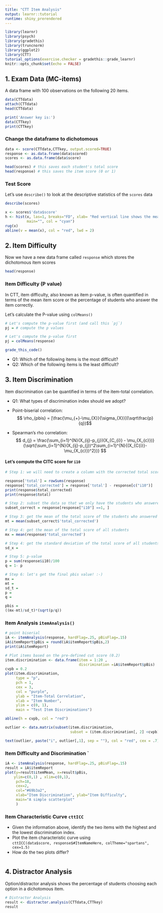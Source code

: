 ```yaml
---
title: "CTT Item Analysis"
output: learnr::tutorial
runtime: shiny_prerendered
---
```


```r
library(learnr)
library(psych)
library(gradethis)
library(truncnorm)
library(ggplot2)
library(CTT)
tutorial_options(exercise.checker = gradethis::grade_learnr)
knitr::opts_chunk$set(echo = FALSE)

```

## 1. Exam Data (MC-items)
A data frame with 100 observations on the following 20 items. 

```r

data(CTTdata)
attach(CTTdata) 
head(CTTdata)

print('Answer key is:')
data(CTTkey)
print(CTTkey) 
```

### Change the dataframe to dichotomous 
```r

data <- score(CTTdata,CTTkey, output.scored=TRUE)
response <- as.data.frame(data$scored)
scores <- as.data.frame(data$score)

head(scores) # this saves each student's total score 
head(response) # this saves the item score (0 or 1)
```

### Test Score 
Let's use `describe()` to look at the descriptive statistics of the `scores` data

```r
describe(scores)

x <- scores$'data$score'
h <- hist(x, las=1, breaks="FD", xlab= "Red vertical line shows the mean.", 
          main="", col = "cyan")
rug(x)
abline(v = mean(x), col = "red", lwd = 2)

```

## 2. Item Difficulty 

Now we have a new data frame called `response` which stores the dichotomous item scores
```r
head(response)
```

### Item Difficulty (P value)

In CTT, item difficulty, also known as item p-value, is often quantified in terms of the mean item score or the percentage of students who answer the item correctly. 

Let's calculate the P-value using `colMeans()`

```r
# Let's compute the p-value first (and call this `pj`)
pj = # compute the p values 

```

```r
# Let's compute the p-value first 
pj = colMeans(response) 
```

```r
grade_this_code()
```

- Q1: Which of the following items is the most difficult?
- Q2: Which of the following items is the least difficult? 

## 3. Item Discrimination 
Item discrimination can be quantified in terms of the item-total correlation. 

- Q1: What types of discrimination index should we adopt? 

- Point-biserial correlation:
$$ \rho_{pbis} = [\frac{\mu_{+}-\mu_{X}}{\sigma_{X}}](\sqrt\frac{p}{q})$$ 
- Spearman’s rho correlation:
$$ d_{j} = \frac{\sum_{i=1}^{N}(X_{ij}-p_{j})(X_{C_{i}} - \mu_{X_{c}})}{\sqrt{\sum_{i=1}^{N}(X_{ij}-p_{j})^2\sum_{i=1}^{N}{(X_{C{i}}-\mu_{X_{c}})^2}}} $$ 


#### Let's compute the CITC score for `i10`

```r
# Step 1: we will need to create a column with the corrected total score stored 

response['total'] = rowSums(response)
response['total_corrected'] = response['total'] - response[c("i10")]
print(response$total_corrected)
print(response$total)

```

```r
# Step 2: subset the data so that we only have the students who answered i10 ==1
subset_correct = response[response["i10"] ==1, ]

```

```r
# Step 3: get the mean of the total score of the students who answered i10 ==1
mt = mean(subset_correct$'total_corrected')
```

```r
# Step 4: get the mean of the total score of all students 
mx = mean(response$'total_corrected')
```

```r
# Step 4: get the standard deviation of the total score of all students 
sd_x = 
``` 

```r
# Step 5: p-value 
p = sum(response$i10)/100
q = 1- p
``` 

```r
# Step 6: let's get the final pbis value! :-) 
mx = 
mt = 
sd_t = 
p =
q = 

pbis = 
((mx-mt)/sd_t)*(sqrt(p/q))
```

### Item Analysis ``itemAnalysis()``

```r
# point biserial 
iA <- itemAnalysis(response, hardFlag=.25, pBisFlag=.15)
iA$itemReport$pBis = round(iA$itemReport$pBis,2)
print(iA$itemReport)

# Plot items based on the pre-defined cut score (0.2)
item.discrimination <- data.frame(item = 1:20 ,
                                  discrimination =iA$itemReport$pBis)
cvpb = 0.2
plot(item.discrimination,
     type = "p",
     pch = 1,
     cex = 3,
     col = "purple",
     ylab = "Item-Total Correlation",
     xlab = "Item Number",
     ylim = c(0, 1),
     main = "Test Item Discriminations")

abline(h = cvpb, col = "red")

outlier <- data.matrix(subset(item.discrimination,
                              subset = (item.discrimination[, 2] <cvpb)))

text(outlier, paste("i", outlier[,1], sep = ""), col = "red", cex = .7)
```

### Item Difficulty and Discrimination `

```r
iA <- itemAnalysis(response, hardFlag=.25, pBisFlag=.15)
result = iA$itemReport 
plot(y=result$itemMean, x=result$pBis, 
    ylim=c(0,1) , xlim=c(0,1), 
     pch=18, 
     cex=2, 
     col="#69b3a2",
     xlab="Item Discrimination", ylab="Item Difficulty",
     main="A simple scatterplot"
     )

```

### Item Characteristic Curve ``cttICC``
- Given the information above, identify the two items with the highest and the lowest discrimination index.  
- Plot the item characteristic curve using \
`cttICC(data$score, response$#ItemNameHere, colTheme="spartans", cex=1.5)`
- How do the two plots differ?
```r



```

## 4. Distractor Analysis 

Option/distractor analysis shows the percentage of students choosing each option in a dichotomous item.

```r
# Distractor Analysis 
result <- distractor.analysis(CTTdata,CTTkey)
result
```
